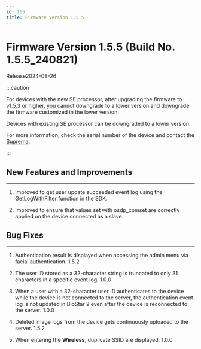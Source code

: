```yaml
---
id: 155
title: Firmware Version 1.5.5
---
```


# Firmware Version 1.5.5 (Build No. 1.5.5_240821)

Release<Separator/>2024-08-26

:::caution

For devices with the new SE processor, after upgrading the firmware to v1.5.3 or higher, you cannot downgrade to a lower version and downgrade the firmware customized in the lower version.

Devices with existing SE processor can be downgraded to a lower version.

For more information, check the serial number of the device and contact the [Suprema](https://supremainc.com).

:::

## New Features and Improvements

---

1. Improved to get user update succeeded event log using the GetLogWithFilter function in the SDK.

1. Improved to ensure that values set with osdp_comset are correctly applied on the device connected as a slave.

## Bug Fixes

---

<BugLists>

1. Authentication result is displayed when accessing the admin menu via facial authentication. <Badge>1.5.2</Badge>

1. The user ID stored as a 32-character string is truncated to only 31 characters in a specific event log. <Badge>1.0.0</Badge>

1. When a user with a 32-character user ID authenticates to the device while the device is not connected to the server, the authentication event log is not updated in BioStar 2 even after the device is reconnected to the server. <Badge>1.0.0</Badge>

1. Deleted image logs from the device gets continuously uploaded to the server. <Badge>1.5.2</Badge>

1. When entering the **Wireless**, duplicate SSID are displayed. <Badge>1.0.0</Badge>

</BugLists>